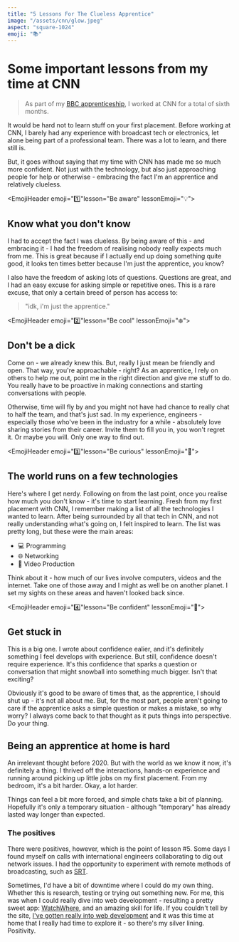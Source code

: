 ```yaml
---
title: "5 Lessons For The Clueless Apprentice"
image: "/assets/cnn/glow.jpeg"
aspect: "square-1024"
emoji: "📚"
---
```


# Some important lessons from my time at CNN

> As part of my [BBC apprenticeship](/bbc), I worked at CNN for a total of sixth months.

It would be hard not to learn stuff on your first placement. Before working at CNN, I barely had any experience with broadcast tech or electronics, let alone being part of a professional team. There was a lot to learn, and there still is.

But, it goes without saying that my time with CNN has made me so much more confident. Not just with the technology, but also just approaching people for help or otherwise - embracing the fact I'm an apprentice and relatively clueless.

<EmojiHeader emoji="1️⃣"lesson="Be aware" lessonEmoji="💡">

## Know what you don't know

</EmojiHeader>

<Picture
	pic="/assets/bbc/cable.jpg"
	caption=""
	alt="Network cable in server room"
/>

I had to accept the fact I was clueless. By being aware of this - and embracing it - I had the freedom of realising nobody really expects much from me. This is great because if I actually end up doing something quite good, it looks ten times better because I'm just the apprentice, you know?

I also have the freedom of asking lots of questions. Questions are great, and I had an easy excuse for asking simple or repetitive ones. This is a rare excuse, that only a certain breed of person has access to:

> "idk, i'm just the apprentice."

<EmojiHeader emoji="2️⃣"lesson="Be cool" lessonEmoji="❄️">

## Don't be a dick

</EmojiHeader>

Come on - we already knew this. But, really I just mean <StandoutText>be friendly and open.</StandoutText> That way, you're approachable - right? As an apprentice, I rely on others to help me out, point me in the right direction and give me stuff to do. You really have to be proactive in making connections and starting conversations with people.

Otherwise, time will fly by and you might not have had chance to really chat to half the team, and that's just sad. In my experience, engineers - especially those who've been in the industry for a while - absolutely love sharing stories from their career. Invite them to fill you in, you won't regret it. Or maybe you will. Only one way to find out.

<EmojiHeader emoji="3️⃣"lesson="Be curious" lessonEmoji="💭">

## The world runs on a few technologies

</EmojiHeader>

<Picture
	pic="/assets/cnn/pi.gif"
	caption=""
	alt="Raspberry Pi computer board"
/>

Here's where I get nerdy. Following on from the last point, once you realise how much you don't know - it's time to start learning. Fresh from my first placement with CNN, I remember making a list of all the technologies I wanted to learn. After being surrounded by all that tech in CNN, and not really understanding what's going on, I felt inspired to learn. The list was pretty long, but these were the main areas:

-   <span className="not-italic text-white">💻</span> Programming
-   <span className="not-italic text-white">🌐</span> Networking
-   <span className="not-italic text-white">🎥</span> Video Production

Think about it - how much of our lives involve computers, videos and the internet. Take one of those away and I might as well be on another planet. I set my sights on these areas and haven't looked back since.

<EmojiHeader emoji="4️⃣"lesson="Be confident" lessonEmoji="🤘">

## Get stuck in

</EmojiHeader>

This is a big one. I wrote about confidence ealier, and it's definitely something I feel develops with experience. But still, confidence doesn't require experience. It's this confidence that sparks a question or conversation that might snowball into something much bigger. Isn't that exciting?

Obviously it's good to be aware of times that, as the apprentice, I should shut up - it's not all about me. But, for the most part, people aren't going to care if the apprentice asks a simple question or makes a mistake, so why worry? I always come back to that thought as it puts things into perspective. <StandoutText>Do your thing.</StandoutText>

<EmojiHeader emoji="5️⃣" lesson="Be positive" lessonEmoji="🌞">

## Being an apprentice at home is hard

</EmojiHeader>

<Picture
	pic="/assets/cnn/zoom.jpg"
	caption="Zoom. It's not the same, man."
	alt="Laptop with Zoom"
/>

An irrelevant thought before 2020. But with the world as we know it now, it's definitely a thing. I thrived off the interactions, hands-on experience and running around picking up little jobs on my first placement. From my bedroom, it's a bit harder. <StandoutText>Okay, a lot harder.</StandoutText>

Things can feel a bit more forced, and simple chats take a bit of planning. Hopefully it's only a temporary situation - although "temporary" has already lasted way longer than expected.

### The positives

There were positives, however, which is the point of lesson #5. Some days I found myself on calls with international engineers collaborating to dig out network issues. I had the opportunity to experiment with remote methods of broadcasting, such as [SRT](https://www.haivision.com/products/srt-secure-reliable-transport).

Sometimes, I'd have a bit of downtime where I could do my own thing. Whether this is research, testing or trying out something new. For me, this was when I could really dive into web development - resulting a pretty sweet app: [WatchWhere](/projects/watchwhere), and an amazing skill for life. If you couldn't tell by the site, [I've gotten really into web development](/projects) and it was this time at home that I really had time to explore it - so there's my silver lining. <StandoutText>Positivity.</StandoutText>
